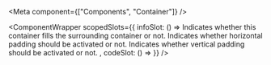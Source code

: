 
<Meta
    component={["Components", "Container"]}
/>

<ComponentWrapper scopedSlots={{
  infoSlot: () => 
<PropsTable>
  <PropsTableRow value="fluid" type="Boolean" default="false">
    Indicates whether this container fills the surrounding container or not.
  </PropsTableRow>
  <PropsTableRow value="horizontalPadding" type="Boolean" default="true">
    Indicates whether horizontal padding should be activated or not.
  </PropsTableRow>
  <PropsTableRow value="verticalPadding" type="Boolean" default="true">
    Indicates whether vertical padding should be activated or not.
  </PropsTableRow>
</PropsTable>,
  codeSlot: () =>
<ExampleLoader example="Container.tsx" />
}} />